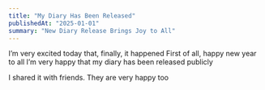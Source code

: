 ```yaml
---
title: "My Diary Has Been Released"
publishedAt: "2025-01-01"
summary: "New Diary Release Brings Joy to All"
---
```


I’m very excited today that, finally, it happened 
First of all, happy new year to all 
I’m very happy that my diary has been released publicly 

I shared it with friends. They are very happy too

